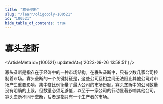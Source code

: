 ```yaml
---
title: "寡头垄断"
slug: "/learn/oligopoly-100521"
id: "100521"
hide_table_of_contents: true
---
```



# 寡头垄断

<ArticleMeta id={100521} updatedAt={'2023-09-26 13:58:51'} />
<div className='border-solid border-b border-t-0 my-4 border-[var(--ifm-color-gray-300)]' />

寡头垄断是指存在于经济中的一种市场结构。在寡头垄断中，只有少数几家公司控制着市场。寡头垄断的一个关键特征是，这些公司互相之间无法阻止其他公司对市场产生重要影响。集中度比例衡量了最大公司的市场份额。寡头垄断中的公司数量没有明确的上限，但数量必须足够低，以至于一家公司的行动显著影响其他公司。寡头垄断不同于垄断，后者是指只有一个生产者的市场。
